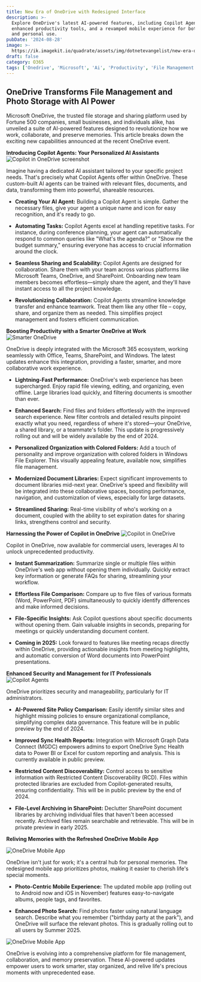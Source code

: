 ```yaml
---
title: New Era of OneDrive with Redesigned Interface
description: >-
  Explore OneDrive's latest AI-powered features, including Copilot Agents,
  enhanced productivity tools, and a revamped mobile experience for both work
  and personal use.
pubDate: '2024-08-28'
image: >-
  https://ik.imagekit.io/quadrate/assets/img/dotnetevangelist/new-era-of-onedrive-with-redesigned-interface.jpg?updatedAt=1746813301185
draft: false
category: O365
tags: ['Onedrive', 'Microsoft', 'Ai', 'Productivity', 'File Management', 'Collaboration']
---
```


## OneDrive Transforms File Management and Photo Storage with AI Power

Microsoft OneDrive, the trusted file storage and sharing platform used by Fortune 500 companies, small businesses, and individuals alike, has unveiled a suite of AI-powered features designed to revolutionize how we work, collaborate, and preserve memories.  This article breaks down the exciting new capabilities announced at the recent OneDrive event.

**Introducing Copilot Agents: Your Personalized AI Assistants**
<Image src="https://ik.imagekit.io/quadrate/assets/img/dotnetevangelist/new-era-of-onedrive-with-redesigned-interface.jpg?updatedAt=1746813301185" alt="Copilot in OneDrive screenshot" width={700} height={400} />

Imagine having a dedicated AI assistant tailored to your specific project needs.  That's precisely what Copilot Agents offer within OneDrive.  These custom-built AI agents can be trained with relevant files, documents, and data, transforming them into powerful, shareable resources.

* **Creating Your AI Agent:** Building a Copilot Agent is simple.  Gather the necessary files, give your agent a unique name and icon for easy recognition, and it's ready to go.

* **Automating Tasks:** Copilot Agents excel at handling repetitive tasks.  For instance, during conference planning, your agent can automatically respond to common queries like "What's the agenda?" or "Show me the budget summary," ensuring everyone has access to crucial information around the clock.

* **Seamless Sharing and Scalability:** Copilot Agents are designed for collaboration. Share them with your team across various platforms like Microsoft Teams, OneDrive, and SharePoint.  Onboarding new team members becomes effortless—simply share the agent, and they'll have instant access to all the project knowledge.

* **Revolutionizing Collaboration:** Copilot Agents streamline knowledge transfer and enhance teamwork. Treat them like any other file – copy, share, and organize them as needed.  This simplifies project management and fosters efficient communication.

**Boosting Productivity with a Smarter OneDrive at Work**
![Smarter OneDrive](https://ik.imagekit.io/quadrate/assets/img/dotnetevangelist/new-era-of-onedrive-with-redesigned-interface.jpg?updatedAt=1746813301185)

OneDrive is deeply integrated with the Microsoft 365 ecosystem, working seamlessly with Office, Teams, SharePoint, and Windows.  The latest updates enhance this integration, providing a faster, smarter, and more collaborative work experience.

* **Lightning-Fast Performance:** OneDrive's web experience has been supercharged.  Enjoy rapid file viewing, editing, and organizing, even offline.  Large libraries load quickly, and filtering documents is smoother than ever.

* **Enhanced Search:**  Find files and folders effortlessly with the improved search experience.  New filter controls and detailed results pinpoint exactly what you need, regardless of where it's stored—your OneDrive, a shared library, or a teammate's folder.  This update is progressively rolling out and will be widely available by the end of 2024.

* **Personalized Organization with Colored Folders:** Add a touch of personality and improve organization with colored folders in Windows File Explorer.  This visually appealing feature, available now, simplifies file management.

* **Modernized Document Libraries:**  Expect significant improvements to document libraries mid-next year.  OneDrive's speed and flexibility will be integrated into these collaborative spaces, boosting performance, navigation, and customization of views, especially for large datasets.

* **Streamlined Sharing:** Real-time visibility of who's working on a document, coupled with the ability to set expiration dates for sharing links, strengthens control and security.

**Harnessing the Power of Copilot in OneDrive**
![Copilot in OneDrive](https://ik.imagekit.io/quadrate/assets/img/dotnetevangelist/new-era-of-onedrive-with-redesigned-interface.jpg?updatedAt=1746813301185)

Copilot in OneDrive, now available for commercial users, leverages AI to unlock unprecedented productivity.

* **Instant Summarization:**  Summarize single or multiple files within OneDrive's web app without opening them individually.  Quickly extract key information or generate FAQs for sharing, streamlining your workflow.

* **Effortless File Comparison:** Compare up to five files of various formats (Word, PowerPoint, PDF) simultaneously to quickly identify differences and make informed decisions.

* **File-Specific Insights:** Ask Copilot questions about specific documents without opening them.  Gain valuable insights in seconds, preparing for meetings or quickly understanding document content.

* **Coming in 2025:**  Look forward to features like meeting recaps directly within OneDrive, providing actionable insights from meeting highlights, and automatic conversion of Word documents into PowerPoint presentations.

**Enhanced Security and Management for IT Professionals**
![Copilot Agents](https://ik.imagekit.io/quadrate/assets/img/dotnetevangelist/new-era-of-onedrive-with-redesigned-interface.jpg?updatedAt=1746813301185)

OneDrive prioritizes security and manageability, particularly for IT administrators.

* **AI-Powered Site Policy Comparison:**  Easily identify similar sites and highlight missing policies to ensure organizational compliance, simplifying complex data governance.  This feature will be in public preview by the end of 2024.

* **Improved Sync Health Reports:**  Integration with Microsoft Graph Data Connect (MGDC) empowers admins to export OneDrive Sync Health data to Power BI or Excel for custom reporting and analysis. This is currently available in public preview.

* **Restricted Content Discoverability:**  Control access to sensitive information with Restricted Content Discoverability (RCD).  Files within protected libraries are excluded from Copilot-generated results, ensuring confidentiality. This will be in public preview by the end of 2024.

* **File-Level Archiving in SharePoint:**  Declutter SharePoint document libraries by archiving individual files that haven't been accessed recently. Archived files remain searchable and retrievable.  This will be in private preview in early 2025.

**Reliving Memories with the Refreshed OneDrive Mobile App**

<div class="flex justify-center">
  <Image
    src="https://ik.imagekit.io/quadrate/assets/img/dotnetevangelist/new-era-of-onedrive-with-redesigned-interface.jpg?updatedAt=1746813301185"
    alt="OneDrive Mobile App"
    width={560}
    height={315}
    class="max-w-full h-auto"
  />
</div>

OneDrive isn't just for work; it's a central hub for personal memories.  The redesigned mobile app prioritizes photos, making it easier to cherish life's special moments.

* **Photo-Centric Mobile Experience:**  The updated mobile app (rolling out to Android now and iOS in November) features easy-to-navigate albums, people tags, and favorites.

* **Enhanced Photo Search:** Find photos faster using natural language search. Describe what you remember ("birthday party at the park"), and OneDrive will surface the relevant photos. This is gradually rolling out to all users by Summer 2025.

<div class="flex justify-center">
  <Image
    src="https://ik.imagekit.io/quadrate/assets/img/dotnetevangelist/new-era-of-onedrive-with-redesigned-interface.jpg?updatedAt=1746813301185"
    alt="OneDrive Mobile App"
    width={560}
    height={315}
    class="max-w-full h-auto"
  />
</div>

OneDrive is evolving into a comprehensive platform for file management, collaboration, and memory preservation.  These AI-powered updates empower users to work smarter, stay organized, and relive life's precious moments with unprecedented ease.

